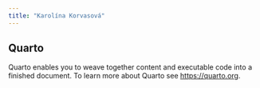 ```yaml
---
title: "Karolína Korvasová"
---
```


## Quarto

Quarto enables you to weave together content and executable code into a finished document. To learn more about Quarto see <https://quarto.org>.
